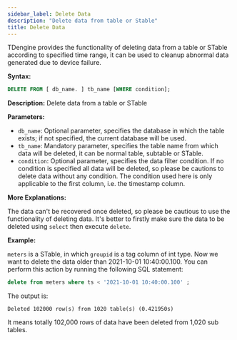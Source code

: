 ```yaml
---
sidebar_label: Delete Data
description: "Delete data from table or Stable"
title: Delete Data
---
```


TDengine provides the functionality of deleting data from a table or STable according to specified time range, it can be used to cleanup abnormal data generated due to device failure.

**Syntax:**

```sql
DELETE FROM [ db_name. ] tb_name [WHERE condition];
```

**Description:** Delete data from a table or STable

**Parameters:**

- `db_name`:   Optional parameter, specifies the database in which the table exists; if not specified, the current database will be used.
- `tb_name`:  Mandatory parameter, specifies the table name from which data will be deleted, it can be normal table, subtable or STable.
- `condition`: Optional parameter, specifies the data filter condition. If no condition is specified all data will be deleted, so please be cautions to delete data without any condition. The condition used here is only applicable to the first column, i.e. the timestamp column.

**More Explanations:**

The data can't be recovered once deleted, so please be cautious to use the functionality of deleting data. It's better to firstly make sure the data to be deleted using `select` then execute `delete`.

**Example:**

`meters` is a STable, in which `groupid` is a tag column of int type. Now we want to delete the data older than 2021-10-01 10:40:00.100. You can perform this action by running the following SQL statement:

```sql
delete from meters where ts < '2021-10-01 10:40:00.100' ;
```

The output is:

```
Deleted 102000 row(s) from 1020 table(s) (0.421950s)
```

It means totally 102,000 rows of data have been deleted from 1,020 sub tables.
